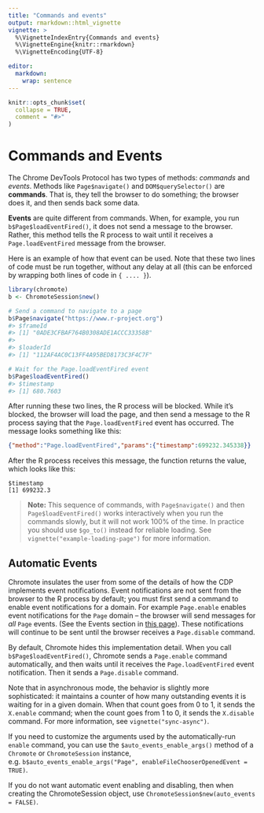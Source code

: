 ```yaml
---
title: "Commands and events"
output: rmarkdown::html_vignette
vignette: >
  %\VignetteIndexEntry{Commands and events}
  %\VignetteEngine{knitr::rmarkdown}
  %\VignetteEncoding{UTF-8}

editor:
  markdown:
    wrap: sentence
---
```


```r
knitr::opts_chunk$set(
  collapse = TRUE,
  comment = "#>"
)
```

# Commands and Events

The Chrome DevTools Protocol has two types of methods: *commands* and *events*.
Methods like `Page$navigate()` and `DOM$querySelector()` are **commands**.
That is, they tell the browser to do something; the browser does it, and then sends back some data.

**Events** are quite different from commands.
When, for example, you run `b$Page$loadEventFired()`, it does not send a message to the browser.
Rather, this method tells the R process to wait until it receives a `Page.loadEventFired` message from the browser.

Here is an example of how that event can be used.
Note that these two lines of code must be run together, without any delay at all (this can be enforced by wrapping both lines of code in `{ .... }`).

``` r
library(chromote)
b <- ChromoteSession$new()

# Send a command to navigate to a page
b$Page$navigate("https://www.r-project.org")
#> $frameId
#> [1] "0ADE3CFBAF764B0308ADE1ACCC33358B"
#>
#> $loaderId
#> [1] "112AF4AC0C13FF4A95BED8173C3F4C7F"

# Wait for the Page.loadEventFired event
b$Page$loadEventFired()
#> $timestamp
#> [1] 680.7603
```

After running these two lines, the R process will be blocked.
While it's blocked, the browser will load the page, and then send a message to the R process saying that the `Page.loadEventFired` event has occurred.
The message looks something like this:

``` json
{"method":"Page.loadEventFired","params":{"timestamp":699232.345338}}
```

After the R process receives this message, the function returns the value, which looks like this:

```         
$timestamp
[1] 699232.3
```

> **Note:** This sequence of commands, with `Page$navigate()` and then `Page$loadEventFired()` works interactively when you run the commands slowly, but it will not work 100% of the time.
> In practice you should use `$go_to()` instead for reliable loading.
> See `vignette("example-loading-page")` for more information.

## Automatic Events

Chromote insulates the user from some of the details of how the CDP implements event notifications.
Event notifications are not sent from the browser to the R process by default; you must first send a command to enable event notifications for a domain.
For example `Page.enable` enables event notifications for the `Page` domain -- the browser will send messages for *all* `Page` events.
(See the Events section in [this page](https://chromedevtools.github.io/devtools-protocol/tot/Page/)).
These notifications will continue to be sent until the browser receives a `Page.disable` command.

By default, Chromote hides this implementation detail.
When you call `b$Page$loadEventFired()`, Chromote sends a `Page.enable` command automatically, and then waits until it receives the `Page.loadEventFired` event notification.
Then it sends a `Page.disable` command.

Note that in asynchronous mode, the behavior is slightly more sophisticated: it maintains a counter of how many outstanding events it is waiting for in a given domain.
When that count goes from 0 to 1, it sends the `X.enable` command; when the count goes from 1 to 0, it sends the `X.disable` command.
For more information, see `vignette("sync-async")`.

If you need to customize the arguments used by the automatically-run `enable` command, you can use the `$auto_events_enable_args()` method of a `Chromote` or `ChromoteSession` instance, e.g. `b$auto_events_enable_args("Page", enableFileChooserOpenedEvent = TRUE)`.

If you do not want automatic event enabling and disabling, then when creating the ChromoteSession object, use `ChromoteSession$new(auto_events = FALSE)`.